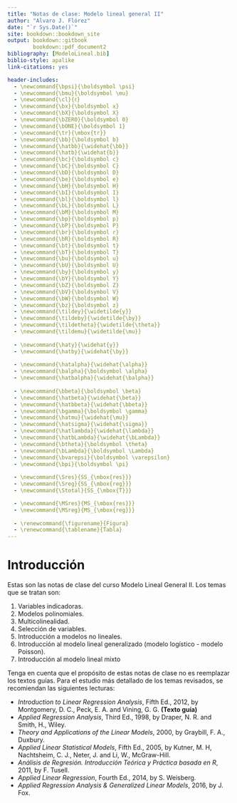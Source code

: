 ```yaml
--- 
title: "Notas de clase: Modelo lineal general II"
author: "Alvaro J. Flórez"
date: "`r Sys.Date()`"
site: bookdown::bookdown_site
output: bookdown::gitbook
        bookdown::pdf_document2
bibliography: [ModeloLineal.bib]
biblio-style: apalike
link-citations: yes

header-includes:
  - \newcommand{\bpsi}{\boldsymbol \psi}
  - \newcommand{\bmu}{\boldsymbol \mu}
  - \newcommand{\cl}{ℓ}
  - \newcommand{\bx}{\boldsymbol x}
  - \newcommand{\bX}{\boldsymbol X}
  - \newcommand{\bZERO}{\boldsymbol 0}
  - \newcommand{\bONE}{\boldsymbol 1}
  - \newcommand{\tr}{\mbox{tr}}
  - \newcommand{\bb}{\boldsymbol b}
  - \newcommand{\hatbb}{\widehat{\bb}}
  - \newcommand{\hatb}{\widehat{b}}
  - \newcommand{\bc}{\boldsymbol c}
  - \newcommand{\bC}{\boldsymbol C}
  - \newcommand{\bD}{\boldsymbol D}
  - \newcommand{\be}{\boldsymbol e}
  - \newcommand{\bH}{\boldsymbol H}
  - \newcommand{\bI}{\boldsymbol I}
  - \newcommand{\bl}{\boldsymbol l}
  - \newcommand{\bL}{\boldsymbol L}
  - \newcommand{\bM}{\boldsymbol M}
  - \newcommand{\bp}{\boldsymbol p}
  - \newcommand{\bP}{\boldsymbol P}
  - \newcommand{\br}{\boldsymbol r}
  - \newcommand{\bR}{\boldsymbol R}
  - \newcommand{\bt}{\boldsymbol t}
  - \newcommand{\bT}{\boldsymbol T}
  - \newcommand{\bu}{\boldsymbol u}
  - \newcommand{\bU}{\boldsymbol U}
  - \newcommand{\by}{\boldsymbol y}
  - \newcommand{\bY}{\boldsymbol Y}
  - \newcommand{\bZ}{\boldsymbol Z}
  - \newcommand{\bV}{\boldsymbol V}
  - \newcommand{\bW}{\boldsymbol W}
  - \newcommand{\bz}{\boldsymbol z}
  - \newcommand{\tildey}{\widetilde{y}}
  - \newcommand{\tildeby}{\widetilde{\by}}
  - \newcommand{\tildetheta}{\widetilde{\theta}}
  - \newcommand{\tildemu}{\widetilde{\mu}}
  
  - \newcommand{\haty}{\widehat{y}}
  - \newcommand{\hatby}{\widehat{\by}}
  
  - \newcommand{\hatalpha}{\widehat{\alpha}}
  - \newcommand{\balpha}{\boldsymbol \alpha}
  - \newcommand{\hatbalpha}{\widehat{\balpha}}
    
  - \newcommand{\bbeta}{\boldsymbol \beta}
  - \newcommand{\hatbeta}{\widehat{\beta}}
  - \newcommand{\hatbbeta}{\widehat{\bbeta}}
  - \newcommand{\bgamma}{\boldsymbol \gamma}
  - \newcommand{\hatmu}{\widehat{\mu}}
  - \newcommand{\hatsigma}{\widehat{\sigma}}
  - \newcommand{\hatlambda}{\widehat{\lambda}}
  - \newcommand{\hatbLambda}{\widehat{\bLambda}}
  - \newcommand{\btheta}{\boldsymbol \theta}
  - \newcommand{\bLambda}{\boldsymbol \Lambda}
  - \newcommand{\bvarepsi}{\boldsymbol \varepsilon}
  - \newcommand{\bpi}{\boldsymbol \pi}
  
  - \newcommand{\Sres}{SS_{\mbox{res}}}
  - \newcommand{\Sreg}{SS_{\mbox{reg}}}
  - \newcommand{\Stotal}{SS_{\mbox{T}}}

  - \newcommand{\MSres}{MS_{\mbox{res}}}
  - \newcommand{\MSreg}{MS_{\mbox{reg}}}
  
  - \renewcommand{\figurename}{Figura}
  - \renewcommand{\tablename}{Tabla}
---
```


# Introducción {-}
Estas son las notas de clase del curso Modelo Lineal General II. Los temas que se tratan son:

1. Variables indicadoras.
2. Modelos polinomiales.
3. Multicolinealidad.
4. Selección de variables.
5. Introducción a modelos no lineales.
6. Introducción al modelo lineal generalizado (modelo logístico - modelo Poisson).
7. Introducción al modelo lineal mixto

Tenga en cuenta que el propósito de estas notas de clase no es reemplazar los textos guías. Para el estudio más detallado de los temas revisados, se recomiendan las siguientes lecturas:

- *Introduction to Linear Regression Analysis*, Fifth Ed., 2012, by Montgomery, D. C., Peck, E. A. and Vining, G. G. **(Texto guía)**
- *Applied Regression Analysis*, Third Ed., 1998, by Draper, N. R. and Smith, H., Wiley.
- *Theory and Applications of the Linear Models*, 2000, by Graybill, F. A., Duxbury.
- *Applied Linear Statistical Models*, Fifth Ed., 2005, by Kutner, M. H, Nachtsheim, C. J., Neter, J. and Li, W., McGraw-Hill.
- *Análisis de Regresión. Introducción Teórica y Práctica basada en R*, 2011, by F. Tusell.
- *Applied Linear Regression*, Fourth Ed.,  2014, by S. Weisberg.
- *Applied Regression Analysis \& Generalized Linear Models*, 2016, by J. Fox.